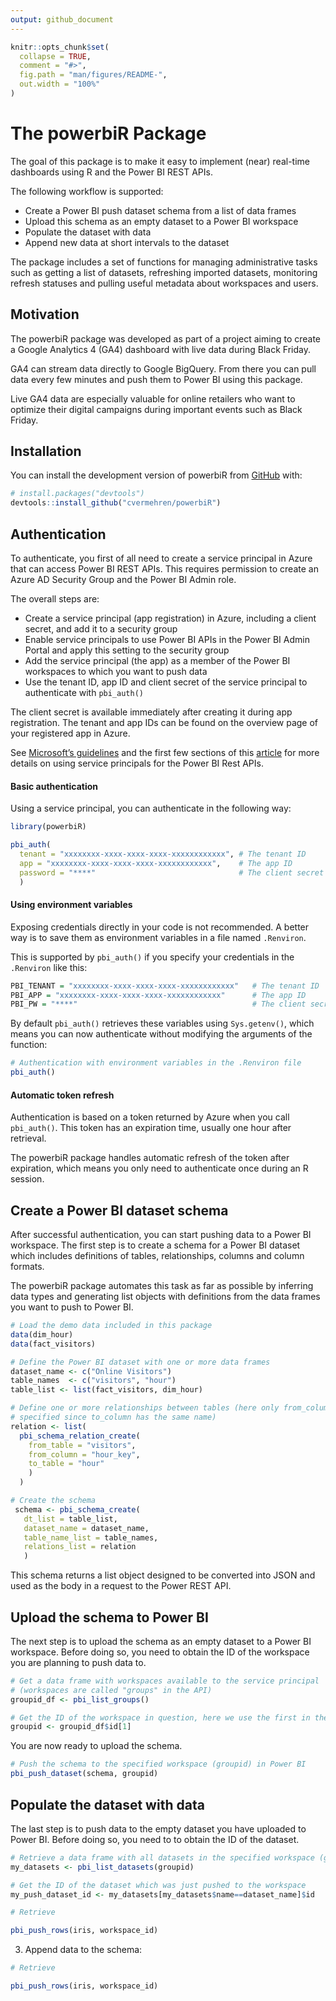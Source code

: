 ```yaml
---
output: github_document
---
```


<!-- README.md is generated from README.Rmd. Please edit that file -->

```r
knitr::opts_chunk$set(
  collapse = TRUE,
  comment = "#>",
  fig.path = "man/figures/README-",
  out.width = "100%"
)
```

# The powerbiR Package

<!-- badges: start -->
<!-- badges: end -->

The goal of this package is to make it easy to implement (near) real-time
dashboards using R and the Power BI REST APIs.

The following workflow is supported:

- Create a Power BI push dataset schema from a list of data frames 
- Upload this schema as an empty dataset to a Power BI workspace
- Populate the dataset with data 
- Append new data at short intervals to the dataset

The package includes a set of functions for managing administrative tasks such 
as getting a list of datasets, refreshing imported datasets, monitoring refresh 
statuses and pulling useful metadata about workspaces and users.


## Motivation

The powerbiR package was developed as part of a project aiming to create a 
Google Analytics 4 (GA4) dashboard with live data during Black Friday. 

GA4 can stream data directly to Google BigQuery. From there you can pull data 
every few minutes and push them to Power BI using this package. 

Live GA4 data are especially valuable for online retailers who want to optimize 
their digital campaigns during important events such as Black Friday.


## Installation

You can install the development version of powerbiR from [GitHub](https://github.com/) with:

``` r
# install.packages("devtools")
devtools::install_github("cvermehren/powerbiR")
```


## Authentication

To authenticate, you first of all need to create a service principal in Azure 
that can access Power BI REST APIs. This requires permission to create an Azure 
AD Security Group and the Power BI Admin role.

The overall steps are:

- Create a service principal (app registration) in Azure, including a client 
  secret, and add it to a security group
- Enable service principals to use Power BI APIs in the Power BI Admin Portal 
  and apply this setting to the security group
- Add the service principal (the app) as a member of the Power BI workspaces to 
  which you want to push data
- Use the tenant ID, app ID and client secret of the service principal to 
  authenticate with `pbi_auth()`

The client secret is available immediately after creating it during app 
registration. The tenant and app IDs can be found on the overview page of your 
registered app in Azure.

See [Microsoft's guidelines](https://docs.microsoft.com/en-us/power-bi/developer/embedded/embed-service-principal#create-a-security-group-manually) and the first few sections of this [article](https://forwardforever.com/how-to-use-service-principal-in-power-bi-admin-rest-api-in-power-automate/) 
for more details on using service principals for the Power BI Rest APIs.


#### Basic authentication

Using a service principal, you can authenticate in the following way:

```r
library(powerbiR)

pbi_auth(
  tenant = "xxxxxxxx-xxxx-xxxx-xxxx-xxxxxxxxxxxx", # The tenant ID
  app = "xxxxxxxx-xxxx-xxxx-xxxx-xxxxxxxxxxxx",    # The app ID
  password = "****"                                # The client secret
  )
```


#### Using environment variables

Exposing credentials directly in your code is not recommended. A better way is 
to save them as environment variables in a file named `.Renviron`.

This is supported by `pbi_auth()` if you specify your credentials in the 
`.Renviron` like this:

```r
PBI_TENANT = "xxxxxxxx-xxxx-xxxx-xxxx-xxxxxxxxxxxx"   # The tenant ID 
PBI_APP = "xxxxxxxx-xxxx-xxxx-xxxx-xxxxxxxxxxxx"      # The app ID
PBI_PW = "****"                                       # The client secret
```

By default `pbi_auth()` retrieves these variables using `Sys.getenv()`, which 
means you can now authenticate without modifying the arguments of the function: 

```r
# Authentication with environment variables in the .Renviron file
pbi_auth()
```


#### Automatic token refresh

Authentication is based on a token returned by Azure when you call `pbi_auth()`. 
This token has an expiration time, usually one hour after retrieval. 

The powerbiR package handles automatic refresh of the token after expiration, 
which means you only need to authenticate once during an R session.


## Create a Power BI dataset schema

After successful authentication, you can start pushing data to a Power BI 
workspace. The first step is to create a schema for a Power BI dataset which 
includes definitions of tables, relationships, columns and column formats. 

The powerbiR package automates this task as far as possible by inferring data 
types and generating list objects with definitions from the data frames you want 
to push to Power BI.

```r
# Load the demo data included in this package
data(dim_hour)
data(fact_visitors)

# Define the Power BI dataset with one or more data frames
dataset_name <- c("Online Visitors")
table_names  <- c("visitors", "hour")
table_list <- list(fact_visitors, dim_hour)

# Define one or more relationships between tables (here only from_column is
# specified since to_column has the same name)
relation <- list(
  pbi_schema_relation_create(
    from_table = "visitors",
    from_column = "hour_key",
    to_table = "hour"
    )
  )

# Create the schema
 schema <- pbi_schema_create(
   dt_list = table_list,
   dataset_name = dataset_name,
   table_name_list = table_names,
   relations_list = relation
   )

```

This schema returns a list object designed to be converted into JSON and used as 
the body in a request to the Power REST API.


## Upload the schema to Power BI

The next step is to upload the schema as an empty dataset to a Power BI 
workspace. Before doing so, you need to obtain the ID of the workspace you are 
planning to push data to.

```r
# Get a data frame with workspaces available to the service principal
# (workspaces are called "groups" in the API)
groupid_df <- pbi_list_groups()

# Get the ID of the workspace in question, here we use the first in the list
groupid <- groupid_df$id[1]
```

You are now ready to upload the schema.

```r
# Push the schema to the specified workspace (groupid) in Power BI
pbi_push_dataset(schema, groupid)
```


## Populate the dataset with data

The last step is to push data to the empty dataset you have uploaded to Power BI.
Before doing so, you need to to obtain the ID of the dataset.

```r
# Retrieve a data frame with all datasets in the specified workspace (groupid)
my_datasets <- pbi_list_datasets(groupid)

# Get the ID of the dataset which was just pushed to the workspace
my_push_dataset_id <- my_datasets[my_datasets$name==dataset_name]$id
```




```r
# Retrieve 

pbi_push_rows(iris, workspace_id)

```


3. Append data to the schema:
```r

# Retrieve 

pbi_push_rows(iris, workspace_id)

```
